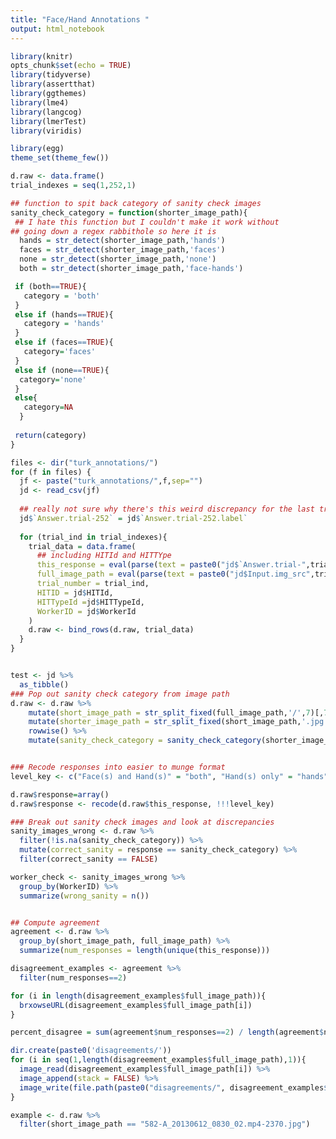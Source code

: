 ```yaml
---
title: "Face/Hand Annotations "
output: html_notebook
---
```



```r
library(knitr)
opts_chunk$set(echo = TRUE)
library(tidyverse)
library(assertthat)
library(ggthemes)
library(lme4)
library(langcog)
library(lmerTest)
library(viridis)

library(egg)
theme_set(theme_few())
```


```r
d.raw <- data.frame()
trial_indexes = seq(1,252,1)

## function to spit back category of sanity check images
sanity_check_category = function(shorter_image_path){
 ## I hate this function but I couldn't make it work without 
## going down a regex rabbithole so here it is
  hands = str_detect(shorter_image_path,'hands')
  faces = str_detect(shorter_image_path,'faces')
  none = str_detect(shorter_image_path,'none')
  both = str_detect(shorter_image_path,'face-hands')

 if (both==TRUE){
   category = 'both'
 }
 else if (hands==TRUE){
   category = 'hands'
 }
 else if (faces==TRUE){
   category='faces'
 }
 else if (none==TRUE){
  category='none'   
 }
 else{
   category=NA
  }
 
 return(category)
}


```

```r
files <- dir("turk_annotations/")
for (f in files) {
  jf <- paste("turk_annotations/",f,sep="")
  jd <- read_csv(jf)
  
  ## really not sure why there's this weird discrepancy for the last trial, but OK
  jd$`Answer.trial-252` = jd$`Answer.trial-252.label`
  
  for (trial_ind in trial_indexes){
    trial_data = data.frame(
      ## including HITId and HITTYpe
      this_response = eval(parse(text = paste0("jd$`Answer.trial-",trial_ind,"`"))),
      full_image_path = eval(parse(text = paste0("jd$Input.img_src",trial_ind))),
      trial_number = trial_ind,
      HITID = jd$HITId,
      HITTypeId =jd$HITTypeId,
      WorkerID = jd$WorkerId
    )
    d.raw <- bind_rows(d.raw, trial_data)
  }
}


test <- jd %>%
  as_tibble()
### Pop out sanity check category from image path
d.raw <- d.raw %>%
    mutate(short_image_path = str_split_fixed(full_image_path,'/',7)[,7]) %>%
    mutate(shorter_image_path = str_split_fixed(short_image_path,'.jpg',2)[,1]) %>%
    rowwise() %>%
    mutate(sanity_check_category = sanity_check_category(shorter_image_path))


### Recode responses into easier to munge format
level_key <- c("Face(s) and Hand(s)" = "both", "Hand(s) only" = "hands", "Neither face(s) nor hands(s)" = "none", "Face(s) only" = "faces")

d.raw$response=array()
d.raw$response <- recode(d.raw$this_response, !!!level_key)

### Break out sanity check images and look at discrepancies
sanity_images_wrong <- d.raw %>%
  filter(!is.na(sanity_check_category)) %>%
  mutate(correct_sanity = response == sanity_check_category) %>%
  filter(correct_sanity == FALSE) 

worker_check <- sanity_images_wrong %>%
  group_by(WorkerID) %>%
  summarize(wrong_sanity = n())


## Compute agreement
agreement <- d.raw %>%
  group_by(short_image_path, full_image_path) %>%
  summarize(num_responses = length(unique(this_response)))

disagreement_examples <- agreement %>%
  filter(num_responses==2) 

for (i in length(disagreement_examples$full_image_path)){
  brxowseURL(disagreement_examples$full_image_path[i])
}

percent_disagree = sum(agreement$num_responses==2) / length(agreement$num_responses)
```

```r
dir.create(paste0('disagreements/'))
for (i in seq(1,length(disagreement_examples$full_image_path),1)){
  image_read(disagreement_examples$full_image_path[i]) %>%
  image_append(stack = FALSE) %>%
  image_write(file.path(paste0("disagreements/", disagreement_examples$short_image_path[i])))
}

example <- d.raw %>%
  filter(short_image_path == "582-A_20130612_0830_02.mp4-2370.jpg")

```
